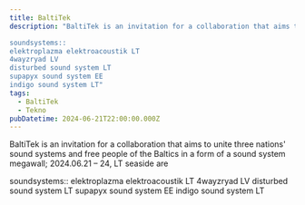 ```yaml
---
title: BaltiTek
description: "BaltiTek is an invitation for a collaboration that aims to unite three nations' sound systems and free people of the Baltics in a form of a sound system megawall; 2024.06.21 – 24, LT seaside are

soundsystems::
elektroplazma elektroacoustik LT
4wayzryad LV
disturbed sound system LT
supapyx sound system EE
indigo sound system LT"
tags:
  - BaltiTek
  - Tekno
pubDatetime: 2024-06-21T22:00:00.000Z
---
```


BaltiTek is an invitation for a collaboration that aims to unite three nations' sound systems and free people of the Baltics in a form of a sound system megawall; 2024.06.21 – 24, LT seaside are

soundsystems::
elektroplazma elektroacoustik LT
4wayzryad LV
disturbed sound system LT
supapyx sound system EE
indigo sound system LT
